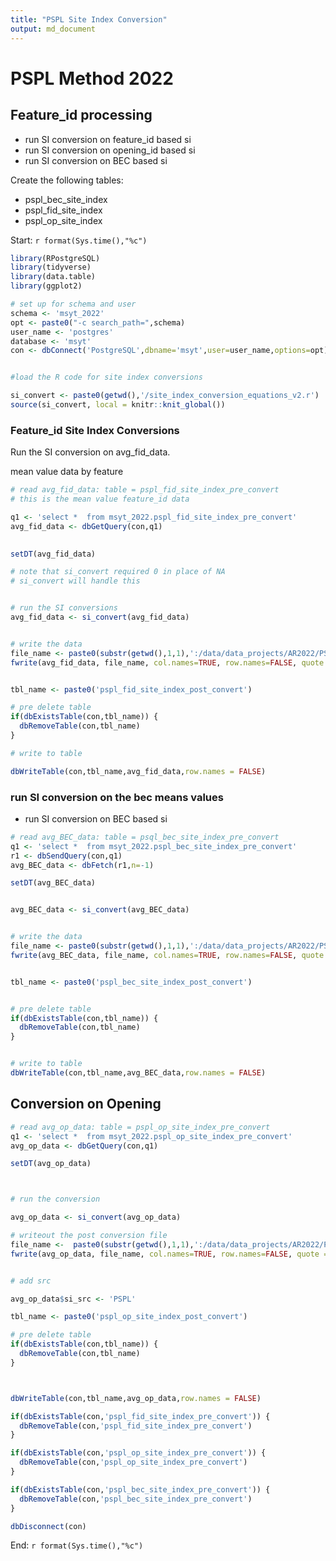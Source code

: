 ```yaml
---
title: "PSPL Site Index Conversion"
output: md_document
---
```



# PSPL Method 2022  

## Feature_id processing 

- run SI conversion on feature_id based si
- run SI conversion on opening_id based si
- run SI conversion on BEC based si 



Create the following tables:

- pspl_bec_site_index
- pspl_fid_site_index
- pspl_op_site_index


Start: `r format(Sys.time(),"%c")`

```r

library(RPostgreSQL)
library(tidyverse)
library(data.table)
library(ggplot2)

# set up for schema and user
schema <- 'msyt_2022'
opt <- paste0("-c search_path=",schema)
user_name <- 'postgres'
database <- 'msyt'
con <- dbConnect('PostgreSQL',dbname='msyt',user=user_name,options=opt)


#load the R code for site index conversions

si_convert <- paste0(getwd(),'/site_index_conversion_equations_v2.r')
source(si_convert, local = knitr::knit_global())


```



### Feature_id Site Index Conversions

Run the SI conversion on avg_fid_data.   

mean value data by feature



```r


# read avg_fid_data: table = pspl_fid_site_index_pre_convert
# this is the mean value feature_id data

q1 <- 'select *  from msyt_2022.pspl_fid_site_index_pre_convert'
avg_fid_data <- dbGetQuery(con,q1)
 

setDT(avg_fid_data)

# note that si_convert required 0 in place of NA
# si_convert will handle this


# run the SI conversions
avg_fid_data <- si_convert(avg_fid_data)


# write the data
file_name <- paste0(substr(getwd(),1,1),':/data/data_projects/AR2022/PSPL/si_data/pspl_fid_site_index_post_convert.csv')
fwrite(avg_fid_data, file_name, col.names=TRUE, row.names=FALSE, quote = FALSE, sep=",")


tbl_name <- paste0('pspl_fid_site_index_post_convert')

# pre delete table
if(dbExistsTable(con,tbl_name)) {
  dbRemoveTable(con,tbl_name)
}

# write to table

dbWriteTable(con,tbl_name,avg_fid_data,row.names = FALSE)

```



### run SI conversion on the bec means values


- run SI conversion on BEC based si 

```r

# read avg_BEC_data: table = psql_bec_site_index_pre_convert
q1 <- 'select *  from msyt_2022.pspl_bec_site_index_pre_convert'
r1 <- dbSendQuery(con,q1)
avg_BEC_data <- dbFetch(r1,n=-1)

setDT(avg_BEC_data)


avg_BEC_data <- si_convert(avg_BEC_data)


# write the data
file_name <- paste0(substr(getwd(),1,1),':/data/data_projects/AR2022/PSPL/si_data/pspl_bec_site_index_post_convert.csv')
fwrite(avg_BEC_data, file_name, col.names=TRUE, row.names=FALSE, quote = FALSE, sep=",")


tbl_name <- paste0('pspl_bec_site_index_post_convert')


# pre delete table
if(dbExistsTable(con,tbl_name)) {
  dbRemoveTable(con,tbl_name)
}


# write to table
dbWriteTable(con,tbl_name,avg_BEC_data,row.names = FALSE)


```




## Conversion on Opening

```r



# read avg_op_data: table = pspl_op_site_index_pre_convert
q1 <- 'select *  from msyt_2022.pspl_op_site_index_pre_convert'
avg_op_data <- dbGetQuery(con,q1)

setDT(avg_op_data)



# run the conversion

avg_op_data <- si_convert(avg_op_data)

# writeout the post conversion file
file_name <-  paste0(substr(getwd(),1,1),':/data/data_projects/AR2022/PSPL/si_data/pspl_op_site_index_post_convert.csv')
fwrite(avg_op_data, file_name, col.names=TRUE, row.names=FALSE, quote = FALSE, sep=",")


# add src

avg_op_data$si_src <- 'PSPL'

tbl_name <- paste0('pspl_op_site_index_post_convert')

# pre delete table
if(dbExistsTable(con,tbl_name)) {
  dbRemoveTable(con,tbl_name)
}



dbWriteTable(con,tbl_name,avg_op_data,row.names = FALSE)


```


```r


if(dbExistsTable(con,'pspl_fid_site_index_pre_convert')) {
  dbRemoveTable(con,'pspl_fid_site_index_pre_convert')
}

if(dbExistsTable(con,'pspl_op_site_index_pre_convert')) {
  dbRemoveTable(con,'pspl_op_site_index_pre_convert')
}

if(dbExistsTable(con,'pspl_bec_site_index_pre_convert')) {
  dbRemoveTable(con,'pspl_bec_site_index_pre_convert')
}

```


```r

dbDisconnect(con)

```



End: `r format(Sys.time(),"%c")`